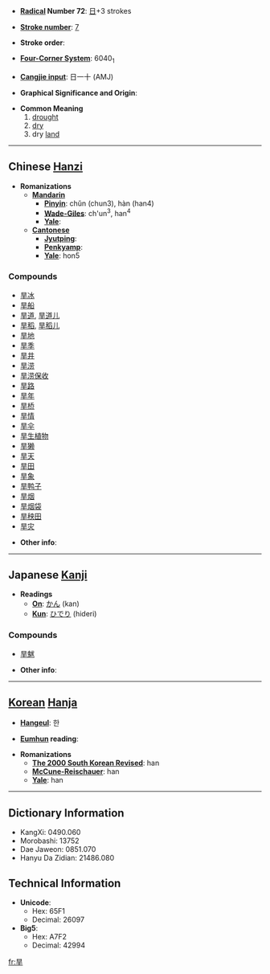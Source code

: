* '''[[Wiktionary:Chinese radical index| Radical]] Number 72''': [[Wiktionary:Chinese radical index 日|日]]+3 strokes

* '''[[Wiktionary:Chinese total strokes index|Stroke number]]''': [[Wiktionary:Chinese total strokes index 7|7]]

* '''Stroke order''': 

* '''[[Wiktionary:Chinese four corner index|Four-Corner System]]''': 6040<sub>1</sub>

* '''[[Wiktionary:Chinese Cangjie index|Cangjie input]]''': 日一十 (AMJ)

* '''Graphical Significance and Origin''': 

* '''Common Meaning'''
*# [[drought]]
*# [[dry]]
*# dry [[land]]


----

== Chinese [[Hanzi]] ==

* '''Romanizations'''
** '''[[Mandarin]]'''
*** '''[[Pinyin]]''': chǔn (chun3), hàn (han4)
*** '''[[Wade-Giles]]''': ch'un<sup>3</sup>, han<sup>4</sup>
*** '''[[Yale]]''': 
** '''[[Cantonese]]'''
*** '''[[Jyutping]]''':
*** '''[[Penkyamp]]''': 
*** '''[[Yale]]''': hon5

===Compounds===
*[[旱冰]]
*[[旱船]]
*[[旱道]], [[旱道儿]]
*[[旱稻]], [[旱稻儿]]
*[[旱地]]
*[[旱季]]
*[[旱井]]
*[[旱涝]]
*[[旱涝保收]]
*[[旱路]]
*[[旱年]]
*[[旱桥]]
*[[旱情]]
*[[旱伞]]
*[[旱生植物]]
*[[旱獭]]
*[[旱天]]
*[[旱田]]
*[[旱象]]
*[[旱鸭子]]
*[[旱烟]]
*[[旱烟袋]]
*[[旱秧田]]
*[[旱灾]]

* '''Other info''': 

----

== Japanese [[Kanji]] ==

* '''Readings'''
** '''[[On]]''': [[かん]] (kan)
** '''[[Kun]]''': [[ひでり]] (hideri)

===Compounds===
*[[旱魃]]

* '''Other info''':  

----

== [[Korean]] [[Hanja]] ==

* '''[[Hangeul]]''': 한

* '''[[Eumhun]] reading''': 

* '''Romanizations'''
** '''[[The 2000 South Korean Revised Romanization|The 2000 South Korean Revised]]''': han
** '''[[McCune-Reischauer]]''': han
** '''[[Yale]]''': han

----

== Dictionary Information ==

* KangXi: 0490.060
* Morobashi: 13752
* Dae Jaweon: 0851.070
* Hanyu Da Zidian: 21486.080

== Technical Information ==

* '''Unicode''':
** Hex: 65F1
** Decimal: 26097
* '''Big5''':
** Hex: A7F2
** Decimal: 42994

[[fr:旱]]